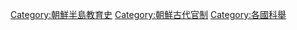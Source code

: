 
[[Category:朝鮮半島教育史|Category:朝鮮半島教育史]]
[[Category:朝鮮古代官制|Category:朝鮮古代官制]]
[[Category:各國科舉|Category:各國科舉]]